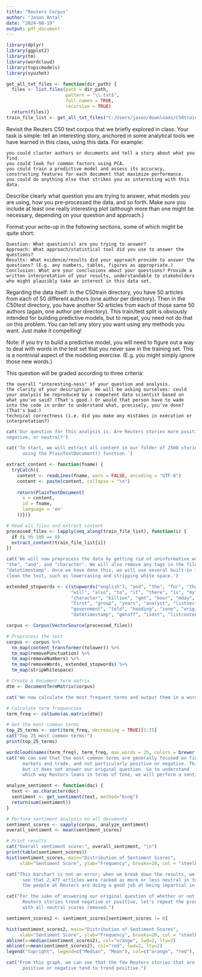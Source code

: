 ---
title: "Reuters Corpus"
author: "Jason Antal"
date: "2024-08-19"
output: pdf_document
---

```{r setup, include=FALSE}
library(dplyr)
library(ggplot2)
library(tm)
library(wordcloud)
library(topicmodels)
library(syuzhet)

get_all_txt_files <- function(dir_path) {
  files <- list.files(path = dir_path, 
                      pattern = "\\.txt$", 
                      full.names = TRUE, 
                      recursive = TRUE)
  return(files)}
train_file_list <- get_all_txt_files("C:/Users/jason/downloads/C50train")

```

Revisit the Reuters C50 text corpus that we briefly explored in class. Your task is simple: tell an interesting story, anchored in some analytical tools we have learned in this class, using this data. For example:

    you could cluster authors or documents and tell a story about what you find.
    you could look for common factors using PCA.
    you could train a predictive model and assess its accuracy, constructing features for each document that maximize performance.
    you could do anything else that strikes you as interesting with this data.

Describe clearly what question you are trying to answer, what models you are using, how you pre-processed the data, and so forth. Make sure you include at least one really interesting plot (although more than one might be necessary, depending on your question and approach.)

Format your write-up in the following sections, some of which might be quite short:

    Question: What question(s) are you trying to answer?
    Approach: What approach/statistical tool did you use to answer the questions?
    Results: What evidence/results did your approach provide to answer the questions? (E.g. any numbers, tables, figures as appropriate.)
    Conclusion: What are your conclusions about your questions? Provide a written interpretation of your results, understandable to stakeholders who might plausibly take an interest in this data set.

Regarding the data itself: In the C50train directory, you have 50 articles from each of 50 different authors (one author per directory). Then in the C50test directory, you have another 50 articles from each of those same 50 authors (again, one author per directory). This train/test split is obviously intended for building predictive models, but to repeat, you need not do that on this problem. You can tell any story you want using any methods you want. Just make it compelling!

Note: if you try to build a predictive model, you will need to figure out a way to deal with words in the test set that you never saw in the training set. This is a nontrivial aspect of the modeling exercise. (E.g. you might simply ignore those new words.)

This question will be graded according to three criteria:

    the overall "interesting-ness" of your question and analysis.
    the clarity of your description. We will be asking ourselves: could your analysis be reproduced by a competent data scientist based on what you've said? (That's good.) Or would that person have to wade into the code in order to understand what, precisely, you've done? (That's bad.)
    technical correctness (i.e. did you make any mistakes in execution or interpretation?)

```{r}
cat('Our question for this analysis is: Are Reuters stories more positive in tone,
negative, or neutral?')

cat('To start, we will extract all content in our folder of 2500 stories 
      using the PlainTextDocument() function.')

extract_content <- function(fname) {
  tryCatch({
    content <- readLines(fname, warn = FALSE, encoding = "UTF-8")
    content <- paste(content, collapse = "\n")
    
    return(PlainTextDocument(
      x = content,
      id = fname,
      language = 'en'
    ))})}

# Read all files and extract content 
processed_files <- lapply(seq_along(train_file_list), function(i) {
  if (i %% 100 == 0)
  extract_content(train_file_list[i])
})

cat('We will now preprocess the data by getting rid of uninformative words like
"the", "and", and "character". We will also remove any tags in the files such as 
"datetimestamp". Once we have done this, we will use several built-in functions to
clean the text, such as lowercasing and stripping white space.')

extended_stopwords <- c(stopwords("english"), "and", "the", "for", "that", "with", "was", "said", "from", "its",
                        "will", "also", "to", "it", "there", "is", "my", "can", "I", "this", "a", "of", "I'm", 
                        "character", "billion", "gmt", "hour", "mday", "wday", "yday", "one", "last", "two", 
                        "first", "group", "years", "analyst", "listsec", "told", "may", "mon", "percent", "million",
                        "government", "told", "heading", "zone", "origin", "description", 'null', 'year',
                        "datetimestamp", "gmtoff", "isdst", "listcontent", "meta", "listauthor")

corpus <- Corpus(VectorSource(processed_files))

# Preprocess the text
corpus <- corpus %>%
  tm_map(content_transformer(tolower)) %>%
  tm_map(removePunctuation) %>%
  tm_map(removeNumbers) %>%
  tm_map(removeWords, extended_stopwords) %>%
  tm_map(stripWhitespace)

# Create a document-term matrix
dtm <- DocumentTermMatrix(corpus)

cat('We now calculate the most frequent terms and output them in a wordcloud.')

# Calculate term frequencies
term_freq <- colSums(as.matrix(dtm))

# Get the most common terms
top_25_terms <- sort(term_freq, decreasing = TRUE)[1:25]
cat("Top 25 most common terms:")
print(top_25_terms)

wordcloud(names(term_freq), term_freq, max.words = 25, colors = brewer.pal(8, "Dark2"))
cat('We can see that the most common terms are generally focused on financial
      markets and trade, and not particularly positive or negative. This was interesting,
      but it does not answer our original question. So to understand
      which way Reuters leans in terms of tone, we will perform a sentiment analysis.')

analyze_sentiment <- function(doc) {
  text <- as.character(doc)
  sentiment <- get_sentiment(text, method="bing")
  return(sum(sentiment))
}

# Perform sentiment analysis on all documents
sentiment_scores <- sapply(corpus, analyze_sentiment)
overall_sentiment <- mean(sentiment_scores)

# Print results
cat("Overall sentiment score:", overall_sentiment, "\n")
print(table(sentiment_scores))
hist(sentiment_scores, main="Distribution of Sentiment Scores", 
     xlab="Sentiment Score", ylab="Frequency", breaks=20, col = "steelblue")

cat("This barchart is not an error; when we break down the results, we can
      see that 2,477 articles were ranked as more or less neutral in tone. It seems
      the people at Reuters are doing a good job at being impartial in their writing.")

cat("For the sake of answering our original question of whether or not
      Reuters stories trend negative or positive, let's repeat the process
      with all neutral scores removed.")

sentiment_scores2 <- sentiment_scores[sentiment_scores != 0]

hist(sentiment_scores2, main="Distribution of Sentiment Scores", 
     xlab="Sentiment Score", ylab="Frequency", breaks=20, col = "steelblue")
abline(v=median(sentiment_scores2), col="orange", lwd=2, lty=2)
abline(v=mean(sentiment_scores2), col="red", lwd=2, lty=2)
legend("topright", legend=c("Median", "Mean"), col=c("orange", "red"), lty=2, lwd=2)

cat("From this graph, we can see that the few Reuters stories that are distinctly
      positive or negative tend to trend positive.")
```
